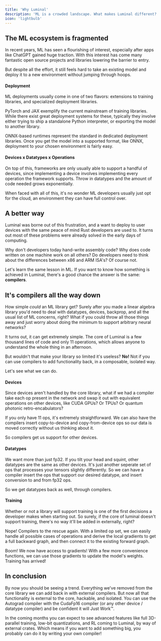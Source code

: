 ```yaml
---
title: 'Why Luminal'
description: 'ML is a crowded landscape. What makes Luminal different?'
icon: 'lightbulb'
---
```


## The ML ecosystem is fragmented

In recent years, ML has seen a flourishing of interest, especially after apps like ChatGPT gained huge traction. With this interest has come many fantastic open source projects and libraries lowering the barrier to entry.

But despite all the effort, it still feels hard to take an existing model and deploy it to a new environment without jumping through hoops.

#### Deployment
ML deployments usually come in one of two flavors: extensions to training libraries, and specialized deployment libraries.

PyTorch and JAX exemplify the current mainstream of training libraries. While there exist great deployment systems for these, typically they involve either trying to ship a standalone Python interpreter, or exporting the model to another library.

ONNX-based runtimes represent the standard in dedicated deployment libraries. Once you get the model into a supported format, like ONNX, deployment to your chosen environment is fairly easy.

#### Devices x Datatypes x Operations
On top of this, frameworks are only usually able to support a handful of devices, since implementing a device involves implementing every operation the framework supports. Throw in datatypes and the amount of code needed grows exponentially.

When faced with all of this, it's no wonder ML developers usually just opt for the cloud, an environment they can have full control over.

## A better way

Luminal was borne out of this frustration, and a want to deploy to user devices with the same peace of mind Rust developers are used to. It turns out most of these problems were already solved in the early days of computing.

Why don't developers today hand-write assembly code? Why does code written on one machine work on all others? Do developers need to think about the differences between x86 and ARM ISA's? Of course not.

Let's learn the same lesson in ML. If you want to know how something is achieved in Luminal, there's a good chance the answer is the same: **compilers**.

## It's compilers all the way down

How simple *could* an ML library get? Surely after you made a linear algebra library you'd need to deal with datatypes, devices, backprop, and all the usual list of ML concerns, right? What if you could throw all those things away and just worry about doing the minimum to support arbitrary neural networks?

It turns out, it can get extremely simple. The core of Luminal is a few thousand lines of code and only 11 operations, which allows anyone to understand the whole thing in an afternoon.

But wouldn't that make your library so limited it's useless? **No!** Not if you can use compilers to add functionality back, in a composable, isolated way.

Let's see what we can do.

#### Devices
Since devices aren't handled by the core library, what if we had a compiler take each op present in the network and swap it out with equivalent operations on other devices, like CUDA GPUs? Or TPUs? Or quantum photonic retro-encabulators?

If you only have 11 ops, it's extremely straightforward. We can also have the compilers insert copy-to-device and copy-from-device ops so our data is moved correctly without us thinking about it.

So compilers get us support for other devices.

#### Datatypes
We want more than just fp32. If you tilt your head and squint, other datatypes are the same as other devices. It's just another seperate set of ops that processes your tensors slightly differently. So we can have a compiler insert the ops that support our desired datatype, and insert conversion to and from fp32 ops.

So we get datatypes back as well, through compilers.

#### Training
Whether or not a library will support training is one of the first decisions a developer makes when starting out. So surely, if the core of luminal doesn't support training, there's no way it'll be added in externally, right?

Nope! Compilers to the rescue again. With a limited op set, we can easily handle all possible cases of operations and derive the local gradients to get a full backward graph, and then connect it to the existing forward graph.

Boom! We now have access to gradients! With a few more convenience functions, we can use those gradients to update the model's weights. Training has arrived!

## In conclusion

By now you should be seeing a trend. Everything we've removed from the core library we can add back in with external compilers. But now all that functionality is external to the core, hackable, and isolated. You can use the Autograd compiler with the CudaFp16 compiler (or any other device / datatype compiler) and be confident it will Just Work™.

In the coming months you can expect to see advanced features like full 3D-parallel training, low-bit quantizations, and RL coming to Luminal, by way of external crates. Which means if you want to add something big, you probably can do it by writing your own compiler!
